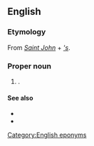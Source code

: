 ==English==

===Etymology===
From ''[[Saint John]]'' + ''[['s]]''.

===Proper noun===
{{wikipedia|St. John's, Newfoundland and Labrador}}
{{en-proper noun|head=[[Saint]] [[John]][['s|’s]]}}

# {{place|en|capital city|p/Newfoundland and Labrador|c/Canada}}.

====See also====
* {{l|en|St. John's}}
* {{l|en|St. Johns}}

[[Category:English eponyms]]